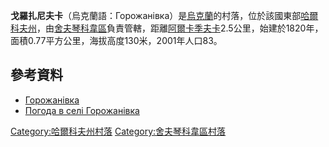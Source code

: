 {{coord|49|45|11|N|37|11|20|E|scale:100000_region:UA|display=title}}

'''戈羅扎尼夫卡'''（烏克蘭語：Горожанівка）是[[烏克蘭|烏克蘭]]的村落，位於該國東部[[哈爾科夫州|哈爾科夫州]]，由[[舍夫琴科韋區|舍夫琴科韋區]]負責管轄，距離[[阿爾卡季夫卡|阿爾卡季夫卡]]2.5公里，始建於1820年，面積0.77平方公里，海拔高度130米，2001年人口83。

==參考資料==
* [http://w1.c1.rada.gov.ua/pls/z7502/A005?rdat1=09.01.2009&rf7571=34244 Горожанівка]{{dead link|date=2018年3月 |bot=InternetArchiveBot |fix-attempted=yes }}
* [http://weather.in.ua/ua/har'kovskaja/5689 Погода в селі Горожанівка]{{Wayback|url=http://weather.in.ua/ua/har%27kovskaja/5689 |date=20200811165148 }}

{{DEFAULTSORT:Горожанівка}}
[[Category:哈爾科夫州村落|Category:哈爾科夫州村落]]
[[Category:舍夫琴科韋區村落|Category:舍夫琴科韋區村落]]


{{Kharkiv-geo-stub}}